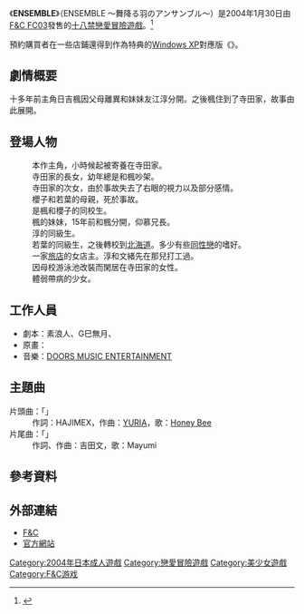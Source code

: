 {{NotChineseTitle|time=2015-12-14T04:32:17+00:00}}
{{Infobox animanga/Headerofja
|title= ENSEMBLE ～舞降る羽のアンサンブル～
|image= Ensemble_Game_Cover.jpg
|size= 280px
|caption= 
|japanese= ENSEMBLE ～舞降る羽のアンサンブル～
|english= 
|kana= アンサンブル まいふるはねのアンサンブル
|romaji= Ansanburu Mai Furu Hane no Ansanburu
|genre= 戀愛
}}
{{Infobox animanga/Game
|標題=
|類型=[[戀愛冒險|戀愛冒險]]
|使用平台=Windows 98/98SE/Me/2000/XP
|遊戲引擎=
|開發團隊=
|代理商=[[F&C|F&C FC03]]
|製作人=
|監製=
|腳本=素浪人、G巳無月、ひろもりさかな
|程式=
|音樂=DOORS MUSIC ENTERTAINMENT
|美術=針玉ヒロキ
|遊戲人數=1
|發售日=
|對象年齡=18禁
|結局數=
}}
{{Infobox animanga/Novel
|標題= 
|原作=
|作者= 雑賀匡
|插圖= 針玉ヒロキ
|出版社= [[PARADIGM|PARADIGM]]
|其他出版社= 
|連載雜誌= 
|label= PARADIGM NOVELS
|網路= 
|發售日= 
|冊數= 3
|話數= 
|其他= 
}}
{{Infobox animanga/Footerofja}}

《'''ENSEMBLE'''》（ENSEMBLE ～舞降る羽のアンサンブル～）是2004年1月30日由[[F&C|F&C FC03]]發售的[[日本成人遊戲|十八禁]][[戀愛冒險遊戲|戀愛冒險遊戲]]。<ref>{{cite web|title=ENSEMBLE～舞降る羽のアンサンブル～ 初回版|url=http://www.getchu.com/soft.phtml?id=25965|website=Getchu.com|language=ja|accessdate=2018-01-14|archive-date=2017-11-02|archive-url=https://web.archive.org/web/20171102133005/http://www.getchu.com/soft.phtml?id=25965|dead-url=no}}</ref>

預約購買者在一些店鋪還得到作為特典的[[Windows_XP|Windows XP]]對應版《{{lang|ja|Natural -身も心も-}}》。

== 劇情概要 ==
十多年前主角日吉楓因父母離異和妹妹友江淳分開。之後楓住到了寺田家，故事由此展開。

== 登場人物 ==
;{{nihongo|日吉楓|日吉 楓}}
:本作主角，小時候起被寄養在寺田家。
;{{nihongo|寺田櫻子|寺田 桜子||[[日本配音員|聲優]]：[[春瀬みき|春瀬みき]]}}
:寺田家的長女，幼年總是和楓吵架。
;{{nihongo|寺田若葉|寺田 若葉||聲優：[[櫻川未央|櫻川未央]]}}
:寺田家的次女，由於事故失去了右眼的視力以及部分感情。
;{{nihongo|寺田百合乃|寺田 百合乃||}}
:櫻子和若葉的母親，死於事故。
;{{nihongo|野乃木星歌|野乃木 星歌||聲優：[[一色光|一色光]]}}
:是楓和櫻子的同校生。
;{{nihongo|友江淳|友江 淳||聲優：[[上戶琉|上戶琉]]}}
:楓的妹妹，15年前和楓分開，仰慕兄長。
;{{nihongo|美崎文緒|美崎 文緒||聲優：[[川島梨乃|川島梨乃]]}}
:淳的同級生。
;{{nihongo|鈴凪葎華|鈴凪 葎華||聲優：[[長崎南|長崎南]]}}
:若葉的同級生，之後轉校到[[北海道|北海道]]。多少有些[[同性戀|同性戀]]的嗜好。
;{{nihongo|川端友希乃|川端 友希乃||聲優：[[夏川菜菜美|夏川菜菜美]]}}
:一家[[旅店|旅店]]的女店主。淳和文緒先在那兒打工過。
;{{nihongo|海潮輝|海潮 輝||聲優：[[草柳順子|草柳順子]]}}
:因母校游泳池改裝而閑居在寺田家的女性。
;{{nihongo|千蔵リエス|千蔵 リエス||聲優：[[歌織|歌織]]}}
:體弱帶病的少女。

== 工作人員 ==
*劇本：素浪人、G巳無月、{{lang|ja|ひろもりさかな}}
*原畫：{{lang|ja|針玉ヒロキ}}
*音樂：[[DOORS_MUSIC_ENTERTAINMENT|DOORS MUSIC ENTERTAINMENT]]

== 主題曲 ==
;片頭曲：「'''{{lang|ja|抱きしめて}}'''」
:作詞：HAJIMEX，作曲：[[YURIA|YURIA]]，歌：[[Honey_Bee|Honey Bee]]
;片尾曲：「'''{{lang|ja|永遠の扉}}'''」
:作詞、作曲：吉田文，歌：Mayumi

== 參考資料 ==
{{reflist}}

== 外部連結 ==
*[http://fandc.co.jp F&C]{{Wayback|url=http://fandc.co.jp/ |date=20090917063905 }}{{ja}}
*[http://www.dreamsoft.jp/ensemble/ 官方網站]{{Wayback|url=http://www.dreamsoft.jp/ensemble/ |date=20090603165209 }}{{ja}}

{{F&C}}

{{DEFAULTSORT:Ensemble Maifuru Hane no Ensemble}}
[[Category:2004年日本成人遊戲|Category:2004年日本成人遊戲]]
[[Category:戀愛冒險遊戲|Category:戀愛冒險遊戲]]
[[Category:美少女遊戲|Category:美少女遊戲]]
[[Category:F&C游戏|Category:F&C游戏]]